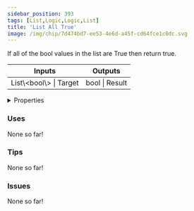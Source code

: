 ```yaml
---
sidebar_position: 393
tags: [List,Logic,Logic,List]
title: 'List All True'
image: /img/chip/7d474bd7-ee53-4e6d-a45f-cd64fce1c0dc.svg
---
```


If all of the bool values in the list are True then return true.



<IChip uuid="7d474bd7-ee53-4e6d-a45f-cd64fce1c0dc"/>

<table><thead><tr><th>Inputs</th><th>Outputs</th></tr></thead><tbody><tr><td>List\&lt;bool\&gt; | Target</td><td>bool | Result</td></tr></tbody></table>

<details>
  <summary>Properties</summary>
  <div>
    <div>
    <table>
      <tbody>
        <tr>
          <td>Is beta required?</td>
          <td>No</td>
        </tr>
        <tr>
          <td>Is chip a trolling risk?</td>
          <td>No</td>
        </tr>
        <tr>
          <td>Is chip a role assignment risk?</td>
          <td>No</td>
        </tr>
        <tr>
          <td>Chip UUID</td>
          <td>7d474bd7-ee53-4e6d-a45f-cd64fce1c0dc</td>
        </tr>
        <tr>
          <td>Room availability</td>
          <td>Available everywhere</td>
        </tr>
      </tbody>
    </table>
    </div>
  </div>
</details>

### Uses

None so far!

### Tips

None so far!

### Issues

None so far!